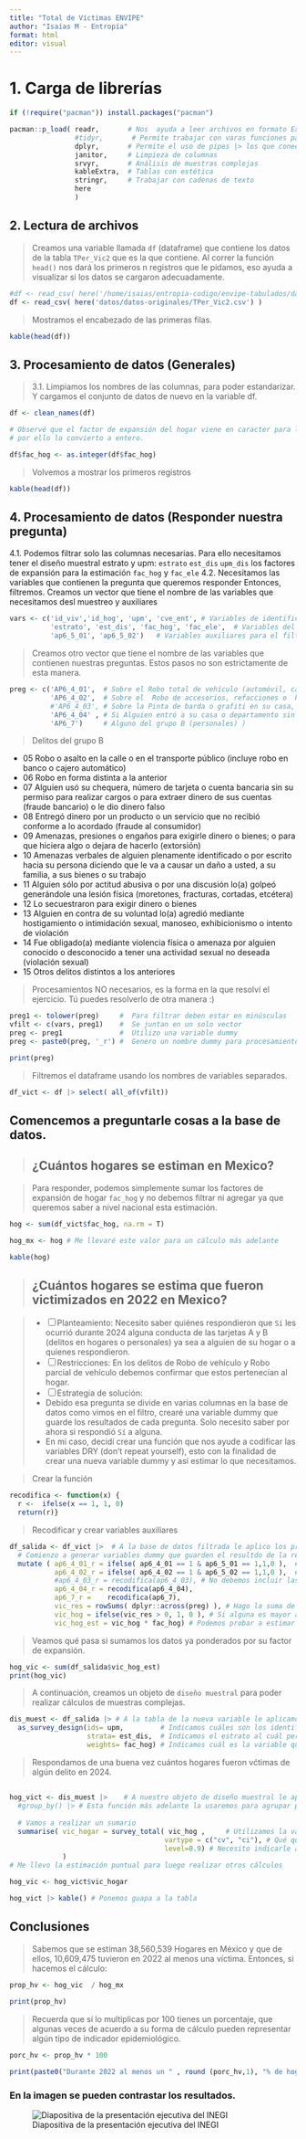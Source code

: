 ```yaml
---
title: "Total de Víctimas ENVIPE"
author: "Isaías M - Entropía"
format: html
editor: visual
---
```


# 1. Carga de librerías

```r

if (!require("pacman")) install.packages("pacman") 

pacman::p_load( readr,       # Nos  ayuda a leer archivos en formato Excel
                #tidyr,       # Permite trabajar con varas funciones para análisis y limpieza
                dplyr,       # Permite el uso de pipes |> los que conectan funciones
                janitor,     # Limpieza de columnas 
                srvyr,       # Análisis de muestras complejas 
                kableExtra,  # Tablas con estética 
                stringr,     # Trabajar con cadenas de texto
                here
                )

```

## 2. Lectura de archivos

> Creamos una variable llamada `df` (dataframe) que contiene los datos de la tabla `TPer_Vic2` 
que es la que contiene. Al correr la función `head()` nos dará los primeros n
registros que le pidamos, eso ayuda a visualizar si los datos se cargaron 
adecuadamente.

```r

#df <- read_csv( here('/home/isaias/entropia-codigo/envipe-tabulados/datos/datos-originales/TPer_Vic2.csv') )
df <- read_csv( here('datos/datos-originales/TPer_Vic2.csv') )

```

> Mostramos el encabezado de las primeras filas.

```r

kable(head(df)) 

```

## 3. Procesamiento de datos (Generales)

> 3.1. Limpiamos los nombres de las columnas, para poder estandarizar. Y cargamos el conjunto de datos de nuevo en la variable df.

```r

df <- clean_names(df)

# Observé que el factor de expansión del hogar viene en caracter para la base de 2024
# por ello lo convierto a entero.

df$fac_hog <- as.integer(df$fac_hog)

```

> Volvemos a mostrar los primeros registros

```r

kable(head(df)) 

```

## 4. Procesamiento de datos (Responder nuestra pregunta)

4.1. Podemos filtrar solo las columnas necesarias. Para ello necesitamos tener el diseño muestral estrato y upm: `estrato` `est_dis` `upm_dis` los factores de expansión para la estimación `fac_hog` y `fac_ele`
4.2. Necesitamos las variables que contienen la pregunta que queremos responder Entonces, filtremos.
Creamos un vector que tiene el nombre de las variables que necesitamos desl muestreo y auxiliares

```r
vars <- c('id_viv','id_hog', 'upm', 'cve_ent', # Variables de identificación y geográficas
          'estrato', 'est_dis', 'fac_hog', 'fac_ele',  # Variables del diseño muestral
          'ap6_5_01', 'ap6_5_02')   # Variables auxiliares para el filtrado o procesamiento (saber si los bienes perdidos eran del hogar)
```

> Creamos otro vector que tiene el nombre de las variables que contienen nuestras preguntas. Estos pasos no son estrictamente de esta manera.

```r
preg <- c('AP6_4_01',  # Sobre el Robo total de vehículo (automóvil, camioneta o camión)
          'AP6_4_02',  # Sobre el  Robo de accesorios, refacciones o  herramientas de vehículos (automóvil, camioneta, camión)
          #'AP6_4_03', # Sobre la Pinta de barda o grafiti en su casa, *NO* se debe incluir
          'AP6_4_04' , # Si Alguien entró a su casa o departamento sin permiso mediante el uso de la fuerza y robó o intentó robar algo
          'AP6_7')     # Alguno del grupo B (personales) ) 

```

> Delitos del grupo B

-   05 Robo o asalto en la calle o en el transporte público (incluye robo en banco o cajero automático)
-   06 Robo en forma distinta a la anterior
-   07 Alguien usó su chequera, número de tarjeta o cuenta bancaria sin su permiso para realizar cargos o para extraer dinero de sus cuentas (fraude bancario) o le dio dinero falso
-   08 Entregó dinero por un producto o un servicio que no recibió conforme a lo acordado (fraude al consumidor)
-   09 Amenazas, presiones o engaños para exigirle dinero o bienes; o para que hiciera algo o dejara de hacerlo (extorsión)
-   10 Amenazas verbales de alguien plenamente identificado o por escrito hacia su persona diciendo que le va a causar un daño a usted, a su familia, a sus bienes o su trabajo
-   11 Alguien sólo por actitud abusiva o por una discusión lo(a) golpeó generándole una lesión física (moretones, fracturas, cortadas, etcétera)
-   12 Lo secuestraron para exigir dinero o bienes
-   13 Alguien en contra de su voluntad lo(a) agredió mediante hostigamiento o intimidación sexual, manoseo, exhibicionismo o intento de violación
-   14 Fue obligado(a) mediante violencia física o amenaza por alguien conocido o desconocido a tener una actividad sexual no deseada (violación sexual)
-   15 Otros delitos distintos a los anteriores

> Procesamientos NO necesarios, es la forma en la que resolví el ejercicio.
Tú puedes resolverlo de otra manera :)

```r

preg1 <- tolower(preg)     #  Para filtrar deben estar en minúsculas
vfilt <- c(vars, preg1)    #  Se juntan en un solo vector
preg <- preg1              #  Utilizo una variable dummy
preg <- paste0(preg, '_r') #  Genero un nombre dummy para procesamientos

print(preg)

```

> Filtremos el dataframe usando los nombres de variables separados.

```r


df_vict <- df |> select( all_of(vfilt)) 

```

## Comencemos a preguntarle cosas a la base de datos.

> ## ¿Cuántos hogares se estiman en Mexico?

> Para responder, podemos simplemente sumar los factores de expansión de hogar `fac_hog` y no debemos filtrar ni agregar ya que queremos saber a nivel nacional esta estimación.


```r

hog <- sum(df_vict$fac_hog, na.rm = T)

hog_mx <- hog # Me llevaré este valor para un cálculo más adelante

kable(hog)


```

> ## ¿Cuántos hogares se estima que fueron victimizados en 2022 en Mexico?

> -   [ ] Planteamiento: Necesito saber quiénes respondieron que `Sí` les ocurrió durante 2024 alguna conducta de las tarjetas A y B (delitos en hogares o personales) ya sea a alguien de su hogar o a quienes respondieron.
> -   [ ] Restricciones: En los delitos de Robo de vehículo y Robo parcial de vehículo debemos confirmar que estos pertenecían al hogar.
> -   [ ] Estrategia de solución:
> -   Debido esa pregunta se divide en varias columnas en la base de datos como vimos en el filtro, crearé una variable dummy que guarde los resultados de cada pregunta. Solo necesito saber por ahora si respondió `Sí` a alguna.
> -   En mi caso, decidí crear una función que nos ayude a codificar las variables DRY (don't repeat yourself), esto con la finalidad de crear una nueva variable dummy y así estimar lo que necesitamos.

> Crear la función

```r
recodifica <- function(x) { 
  r <-  ifelse(x == 1, 1, 0)
  return(r)}

```

> Recodificar y crear variables auxiliares

```r

df_salida <- df_vict |>  # A la base de datos filtrada le aplico los procesamientos y creamos una nueva variable
  # Comienzo a generar variables dummy que guarden el resultdo de la respuesta
  mutate ( ap6_4_01_r = ifelse( ap6_4_01 == 1 & ap6_5_01 == 1,1,0 ),  # En Robo de vehículo debemos confirmar si era del hogar o no.
           ap6_4_02_r = ifelse( ap6_4_02 == 1 & ap6_5_02 == 1,1,0 ),  # En Robo parcial de vehículo debemos confirmar si era del hogar o no.
           #ap6_4_03_r = recodifica(ap6_4_03), # No debemos incluir las pintas a bardas
           ap6_4_04_r = recodifica(ap6_4_04), 
           ap6_7_r =    recodifica(ap6_7),
           vic_res = rowSums( dplyr::across(preg) ), # Hago la suma de todas mis variables dummy
           vic_hog = ifelse(vic_res > 0, 1, 0 ), # Si alguna es mayor a cero, significa que al menos en una respondieron que sí, de otro modo quedan como ceros 
           vic_hog_est = vic_hog * fac_hog) # Podemos probar a estimar con los factores de expansión
```

> Veamos qué pasa si sumamos los datos ya ponderados por su factor de expansión.

```r
hog_vic <- sum(df_salida$vic_hog_est)
print(hog_vic)
```

> A continuación, creamos un objeto de `diseño muestral` para poder realizar cálculos de muestras complejas.

```r

dis_muest <- df_salida |> # A la tabla de la nueva variable le aplicamos las funciones necesarias para crear el objeto de diseño muestral
  as_survey_design(ids= upm,         # Indicamos cuáles son los identificadores de las Unidades Primarias de Muestreo
                   strata= est_dis,  # Indicamos el estrato al cuál pertenecen esas UPMs
                   weights= fac_hog) # Indicamos cuál es la variable que guarda los pesos o factores de expansión
```

> Respondamos de una buena vez cuántos hogares fueron vćtimas de algún delito en 2024.

## 

```r

hog_vict <- dis_muest |>    # A nuestro objeto de diseño muestral le aplicamos funciones que calcularn lo que necesitamos 
  #group_by() |> # Esta función más adelante la usaremos para agrupar por otras variables, por ahora se queda comentada.
  
  # Vamos a realizar un sumario
  summarise( vic_hogar = survey_total( vic_hog ,     # Utilizamos la variable dummy, que nos indica si fuero víctimas de al menos algún delito.
                                      vartype = c("cv", "ci"), # Qué quiero que nos regrese además de las estimaciones. Requiero el coeficiente de variación y los intervalos de confianza 
                                      level=0.9) # Necesito indicarle a qué nivel de confianza se deben crear los intervalos.
             ) 
# Me llevo la estimación puntual para luego realizar otros cálculos

hog_vic <- hog_vict$vic_hogar

hog_vict |> kable() # Ponemos guapa a la tabla

```

## Conclusiones

> Sabemos que se estiman 38,560,539 Hogares en México y que de ellos, 10,609,475 tuvieron en 2022 al menos una víctima. Entonces, si hacemos el cálculo:

```r

prop_hv <- hog_vic  / hog_mx 
  
print(prop_hv)

```

> Recuerda que sí lo multiplicas por 100 tienes un porcentaje, que algunas veces de acuerdo a su forma de cálculo pueden representar algún tipo de indicador epidemiológico.

```r

porc_hv <- prop_hv * 100

print(paste0("Durante 2022 al menos un " , round (porc_hv,1), "% de hogares en Méxco tuvieron una víctima de delito." ))

```


### En la imagen se pueden contrastar los resultados.

![Diapositiva de la presentación ejecutiva del INEGI](/imagenes-aux/prev-hog.png)



